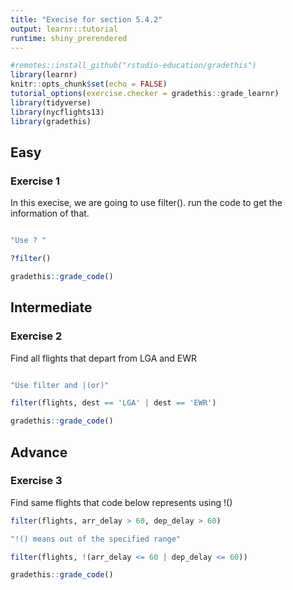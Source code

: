 ```yaml
---
title: "Execise for section 5.4.2"
output: learnr::tutorial
runtime: shiny_prerendered
---
```


```r
#remotes::install_github("rstudio-education/gradethis")
library(learnr)
knitr::opts_chunk$set(echo = FALSE)
tutorial_options(exercise.checker = gradethis::grade_learnr)
library(tidyverse)
library(nycflights13)
library(gradethis)
```

## Easy
### Exercise 1

In this execise, we are going to use filter(). run the code to get the information of that. 

```r

```
```r
"Use ? "
```
```r
?filter()
```
```r
gradethis::grade_code()
```


## Intermediate
### Exercise 2

Find all flights that depart from LGA and EWR
```r

```
```r
"Use filter and |(or)"
```
```r
filter(flights, dest == 'LGA' | dest == 'EWR')
```
```r
gradethis::grade_code()
```
## Advance
### Exercise 3

Find same flights that code below represents using !()
```r
filter(flights, arr_delay > 60, dep_delay > 60)
```
```r
"!() means out of the specified range"
```
```r
filter(flights, !(arr_delay <= 60 | dep_delay <= 60))
```
```r
gradethis::grade_code()
```
